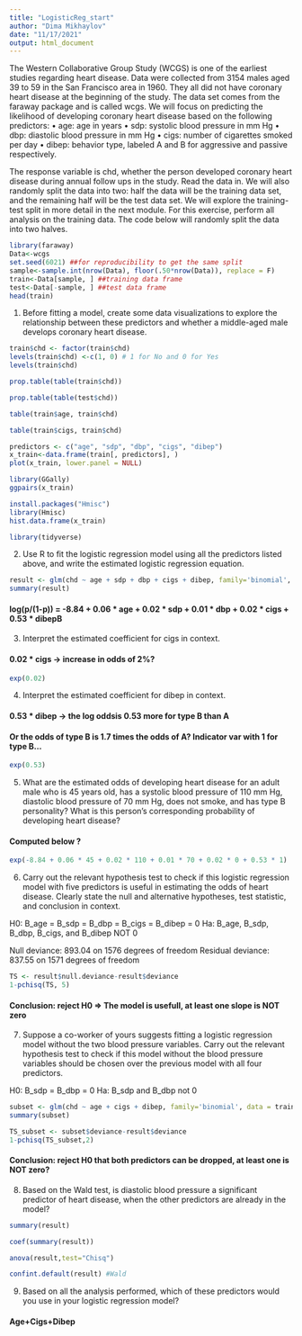 ```yaml
---
title: "LogisticReg_start"
author: "Dima Mikhaylov"
date: "11/17/2021"
output: html_document
---
```



The Western Collaborative Group Study (WCGS) is one of the earliest studies regarding
heart disease. Data were collected from 3154 males aged 39 to 59 in the San Francisco area
in 1960. They all did not have coronary heart disease at the beginning of the study. The
data set comes from the faraway package and is called wcgs. We will focus on predicting
the likelihood of developing coronary heart disease based on the following predictors:
• age: age in years
• sdp: systolic blood pressure in mm Hg
• dbp: diastolic blood pressure in mm Hg
• cigs: number of cigarettes smoked per day
• dibep: behavior type, labeled A and B for aggressive and passive respectively.

The response variable is chd, whether the person developed coronary heart disease during
annual follow ups in the study. Read the data in. We will also randomly split the data into
two: half the data will be the training data set, and the remaining half will be the test
data set. We will explore the training-test split in more detail in the next module. For this
exercise, perform all analysis on the training data. The code below will randomly split the
data into two halves.

```r
library(faraway)
Data<-wcgs
set.seed(6021) ##for reproducibility to get the same split
sample<-sample.int(nrow(Data), floor(.50*nrow(Data)), replace = F)
train<-Data[sample, ] ##training data frame
test<-Data[-sample, ] ##test data frame
head(train)
```



1. Before fitting a model, create some data visualizations to explore the relationship
between these predictors and whether a middle-aged male develops coronary heart disease.

```r
train$chd <- factor(train$chd)
levels(train$chd) <-c(1, 0) # 1 for No and 0 for Yes
levels(train$chd)
```


```r
prop.table(table(train$chd))
```

```r
prop.table(table(test$chd))
```

```r
table(train$age, train$chd)
```

```r
table(train$cigs, train$chd)
```


```r
predictors <- c("age", "sdp", "dbp", "cigs", "dibep")
x_train<-data.frame(train[, predictors], )
plot(x_train, lower.panel = NULL)
```


```r
library(GGally)
ggpairs(x_train)
```

```r
install.packages("Hmisc")
library(Hmisc)
hist.data.frame(x_train)

```

```r
library(tidyverse)
```

2. Use R to fit the logistic regression model using all the predictors listed above, and write the estimated logistic regression equation.

```r
result <- glm(chd ~ age + sdp + dbp + cigs + dibep, family='binomial', data = train)
summary(result)
```

#### log(p/(1-p)) = -8.84 + 0.06 * age + 0.02 * sdp + 0.01 * dbp + 0.02 * cigs + 0.53 * dibepB

3. Interpret the estimated coefficient for cigs in context.

#### 0.02 * cigs -> increase in odds of 2%?

```r
exp(0.02)
```

4. Interpret the estimated coefficient for dibep in context.

#### 0.53 * dibep -> the log oddsis 0.53 more for type B than A
#### Or the odds of type B is 1.7 times the odds of A? Indicator var with 1 for type B...

```r
exp(0.53)
```

5. What are the estimated odds of developing heart disease for an adult male who is 45 years old, has a systolic blood pressure of 110 mm Hg, diastolic blood pressure of 70 mm Hg, does not smoke, and has type B personality? What is this person’s corresponding probability of developing heart disease?

#### Computed below ?

```r
exp(-8.84 + 0.06 * 45 + 0.02 * 110 + 0.01 * 70 + 0.02 * 0 + 0.53 * 1)
```


6. Carry out the relevant hypothesis test to check if this logistic regression model with five predictors is useful in estimating the odds of heart disease. Clearly state the null and alternative hypotheses, test statistic, and conclusion in context.

H0: B_age = B_sdp = B_dbp = B_cigs = B_dibep = 0
Ha: B_age, B_sdp, B_dbp, B_cigs, and B_dibep NOT 0

Null deviance: 893.04  on 1576  degrees of freedom
Residual deviance: 837.55  on 1571  degrees of freedom

```r
TS <- result$null.deviance-result$deviance
1-pchisq(TS, 5)
```

#### Conclusion: reject H0 => The model is usefull, at least one slope is NOT zero


7. Suppose a co-worker of yours suggests fitting a logistic regression model without the two blood pressure variables. Carry out the relevant hypothesis test to check if this model without the blood pressure variables should be chosen over the previous model with all four predictors.

H0: B_sdp = B_dbp = 0
Ha: B_sdp and B_dbp not 0

```r
subset <- glm(chd ~ age + cigs + dibep, family='binomial', data = train)
summary(subset)
```

```r
TS_subset <- subset$deviance-result$deviance
1-pchisq(TS_subset,2)
```

#### Conclusion: reject H0 that both predictors can be dropped, at least one is NOT zero?


8. Based on the Wald test, is diastolic blood pressure a significant predictor of heart disease, when the other predictors are already in the model?


```r
summary(result)
```

```r
coef(summary(result))
```

```r
anova(result,test="Chisq")
```


```r
confint.default(result) #Wald
```



9. Based on all the analysis performed, which of these predictors would you use in your logistic regression model?

#### Age+Cigs+Dibep
